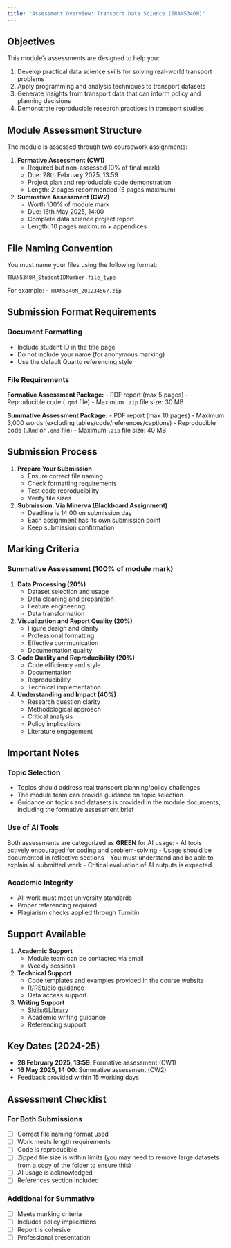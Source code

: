 ```yaml
---
title: "Assessment Overview: Transport Data Science (TRAN5340M)"
---
```


## Objectives

This module's assessments are designed to help you:

1. Develop practical data science skills for solving real-world transport problems
2. Apply programming and analysis techniques to transport datasets
3. Generate insights from transport data that can inform policy and planning decisions
4. Demonstrate reproducible research practices in transport studies

## Module Assessment Structure

The module is assessed through two coursework assignments:

1. **Formative Assessment (CW1)** 
   - Required but non-assessed (0% of final mark)
   - Due: 28th February 2025, 13:59
   - Project plan and reproducible code demonstration
   - Length: 2 pages recommended (5 pages maximum)

2. **Summative Assessment (CW2)**
   - Worth 100% of module mark
   - Due: 16th May 2025, 14:00
   - Complete data science project report
   - Length: 10 pages maximum + appendices

## File Naming Convention

You must name your files using the following format:
```
TRAN5340M_StudentIDNumber.file_type
```

For example:
- `TRAN5340M_201234567.zip`

## Submission Format Requirements

### Document Formatting

- Include student ID in the title page
- Do not include your name (for anonymous marking)
- Use the default Quarto referencing style

### File Requirements

**Formative Assessment Package:**
- PDF report (max 5 pages)
- Reproducible code (`.qmd` file)
- Maximum `.zip` file size: 30 MB

**Summative Assessment Package:**
- PDF report (max 10 pages)
- Maximum 3,000 words (excluding tables/code/references/captions)
- Reproducible code (`.Rmd` or `.qmd` file)
- Maximum `.zip` file size: 40 MB

## Submission Process

1. **Prepare Your Submission**
   - Ensure correct file naming
   - Check formatting requirements
   - Test code reproducibility
   - Verify file sizes

2. **Submission: Via Minerva (Blackboard Assignment)**
   - Deadline is 14:00 on submission day
   - Each assignment has its own submission point
   - Keep submission confirmation

## Marking Criteria

### Summative Assessment (100% of module mark)

1. **Data Processing (20%)**
   - Dataset selection and usage
   - Data cleaning and preparation
   - Feature engineering
   - Data transformation

2. **Visualization and Report Quality (20%)**
   - Figure design and clarity
   - Professional formatting
   - Effective communication
   - Documentation quality

3. **Code Quality and Reproducibility (20%)**
   - Code efficiency and style
   - Documentation
   - Reproducibility
   - Technical implementation

4. **Understanding and Impact (40%)**
   - Research question clarity
   - Methodological approach
   - Critical analysis
   - Policy implications
   - Literature engagement

## Important Notes

### Topic Selection

- Topics should address real transport planning/policy challenges
- The module team can provide guidance on topic selection
- Guidance on topics and datasets is provided in the module documents, including the formative assessment brief

### Use of AI Tools

Both assessments are categorized as **GREEN** for AI usage:
- AI tools actively encouraged for coding and problem-solving
- Usage should be documented in reflective sections
- You must understand and be able to explain all submitted work
- Critical evaluation of AI outputs is expected

### Academic Integrity

- All work must meet university standards
- Proper referencing required
- Plagiarism checks applied through Turnitin

## Support Available

1. **Academic Support**
   - Module team can be contacted via email
   - Weekly sessions

2. **Technical Support**
   - Code templates and examples provided in the course website
   - R/RStudio guidance
   - Data access support

3. **Writing Support**
   - [Skills@Library](https://library.leeds.ac.uk/info/1402/referencing)
   - Academic writing guidance
   - Referencing support

## Key Dates (2024-25)

- **28 February 2025, 13:59**: Formative assessment (CW1)
- **16 May 2025, 14:00**: Summative assessment (CW2)
- Feedback provided within 15 working days

## Assessment Checklist

### For Both Submissions

- [ ] Correct file naming format used
- [ ] Work meets length requirements
- [ ] Code is reproducible
- [ ] Zipped file size is within limits (you may need to remove large datasets from a copy of the folder to ensure this)
- [ ] AI usage is acknowledged
- [ ] References section included

### Additional for Summative

- [ ] Meets marking criteria
- [ ] Includes policy implications
- [ ] Report is cohesive
- [ ] Professional presentation